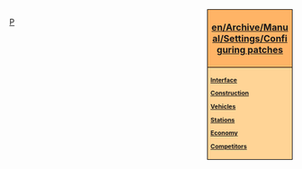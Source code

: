 {{en/Historic|Information on this page applies '''since 0.3.0 to 0.6.3'''.
:*for '''0.7.0 and later''' - See [[en/Archive/Manual/Settings/Advanced Settings]] for information of how to change settings.
:*for '''0.2.0 and 0.2.1''' - See [[en/Archive/Manual/Settings/Configuring patches in 0.2.0]].}}
<div style="float:right; padding-left:12px; background:#ffffff;">
<div style="width:140px; border:1px solid #000000; background:#ffb466; padding:5px; -moz-border-radius-topleft:5px; -moz-border-radius-topright:5px; font-size: 12pt;">
<center><strong><font size="3">[[en/Archive/Manual/Settings/Configuring patches]]</font></strong></center>
</div>
<div style="width:140px;  border:1px solid black; border-top-width: 0px; background:#ffd496; padding:5px; -moz-border-radius-bottomleft:5px; -moz-border-radius-bottomright:8px; font-size: 8pt;">
<strong>
[[en/Archive/Manual/Settings/Configuring patches/Interface|Interface]]

[[en/Archive/Manual/Settings/Configuring patches/Construction|Construction]]

[[en/Archive/Manual/Settings/Configuring patches/Vehicles|Vehicles]]

[[en/Archive/Manual/Settings/Configuring patches/Stations|Stations]]

[[en/Archive/Manual/Settings/Configuring patches/Economy|Economy]]

[[en/Archive/Manual/Settings/Configuring patches/Competitors|Competitors]]
</strong>
</div>
</div><noinclude>

[[Category:en/Manual/Base Set/Navigation|P]]
</noinclude>